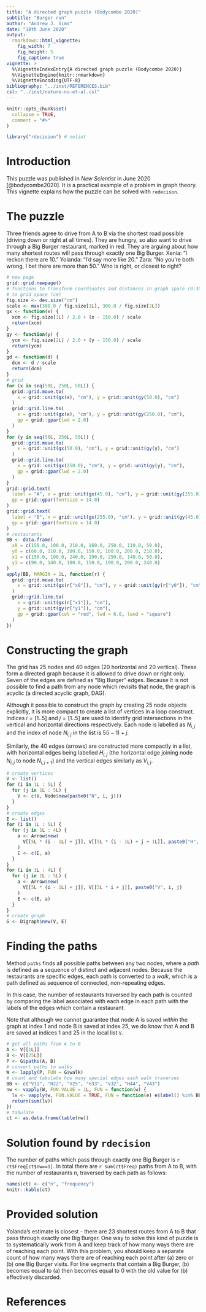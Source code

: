 ```yaml
---
title: "A directed graph puzzle (Bodycombe 2020)"
subtitle: "Burger run"
author: "Andrew J. Sims"
date: "18th June 2020"
output: 
  rmarkdown::html_vignette:
    fig_width: 7
    fig_height: 5
    fig_caption: true
vignette: >
  %\VignetteIndexEntry{A directed graph puzzle (Bodycombe 2020)}
  %\VignetteEngine{knitr::rmarkdown}
  %\VignetteEncoding{UTF-8}
bibliography: "../inst/REFERENCES.bib"
csl: "../inst/nature-no-et-al.csl"
---
```

```r
knitr::opts_chunk$set(
  collapse = TRUE,
  comment = "#>"
)
```

```r
library("rdecision") # nolint
```

# Introduction
This puzzle was published in *New Scientist* in June 2020 [@bodycombe2020].
It is a practical example of a problem in graph theory. This vignette explains 
how the puzzle can be solved with `redecison`.

# The puzzle
Three friends agree to drive from A to B via the shortest road possible
(driving down or right at all times). They are hungry, so also want to drive
through a Big Burger restaurant, marked in red. They are arguing about how many
shortest routes will pass through exactly one Big Burger. Xenia: "I reckon there
are 10." Yolanda: "I'd say more like 20." Zara: "No you're both wrong, I bet 
there are more than 50." Who is right, or closest to right?

```r
# new page
grid::grid.newpage()
# functions to transform coordinates and distances in graph space (0:300) 
# to grid space (cm)
fig.size <- dev.size("cm")
scale <- max(300.0 / fig.size[1L], 300.0 / fig.size[2L])
gx <- function(x) {
  xcm <- fig.size[1L] / 2.0 + (x - 150.0) / scale
  return(xcm)
}
gy <- function(y) {
  ycm <- fig.size[2L] / 2.0 + (y - 150.0) / scale
  return(ycm)
}
gd <- function(d) {
  dcm <- d / scale
  return(dcm)
}
# grid
for (x in seq(50L, 250L, 50L)) {
  grid::grid.move.to(
    x = grid::unit(gx(x), "cm"), y = grid::unit(gy(50.0), "cm")
  )
  grid::grid.line.to(
    x = grid::unit(gx(x), "cm"), y = grid::unit(gy(250.0), "cm"), 
    gp = grid::gpar(lwd = 2.0)
  )
}
for (y in seq(50L, 250L, 50L)) {
  grid::grid.move.to(
    x = grid::unit(gx(50.0), "cm"), y = grid::unit(gy(y), "cm")
  )
  grid::grid.line.to(
    x = grid::unit(gx(250.0), "cm"), y = grid::unit(gy(y), "cm"), 
    gp = grid::gpar(lwd = 2.0)
  )
}
grid::grid.text(
  label = "A", x = grid::unit(gx(45.0), "cm"), y = grid::unit(gy(255.0), "cm"), 
  gp = grid::gpar(fontsize = 14.0)
)
grid::grid.text(
  label = "B", x = grid::unit(gx(255.0), "cm"), y = grid::unit(gy(45.0), "cm"),
  gp = grid::gpar(fontsize = 14.0)
)
# restaurants
BB <- data.frame(
  x0 = c(150.0, 100.0, 210.0, 160.0, 250.0, 110.0, 50.0),
  y0 = c(60.0, 110.0, 100.0, 150.0, 160.0, 200.0, 210.0),
  x1 = c(150.0, 100.0, 240.0, 190.0, 250.0, 140.0, 50.0),
  y1 = c(90.0, 140.0, 100.0, 150.0, 190.0, 200.0, 240.0)
)
apply(BB, MARGIN = 1L, function(r) {
  grid::grid.move.to(
    x = grid::unit(gx(r["x0"]), "cm"), y = grid::unit(gy(r["y0"]), "cm")
  )
  grid::grid.line.to(
    x = grid::unit(gx(r["x1"]), "cm"), 
    y = grid::unit(gy(r["y1"]), "cm"), 
    gp = grid::gpar(col = "red", lwd = 6.0, lend = "square")
  )
})
```

# Constructing the graph
The grid has 25 nodes and 40 edges (20 horizontal and 20 vertical). These form
a directed graph because it is allowed to drive down or right only. Seven of 
the edges are defined as "Big Burger" edges. Because it is not possible 
to find a path from any node which revisits that node, the graph is
acyclic (a directed acyclic graph, DAG).

Although it possible to construct the graph by creating 25 node 
objects explicitly, it is more compact to create a list of vertices
in a loop construct. Indices $i = [1 .. 5]$ and $j = [1 .. 5]$ are
used to identify grid intersections in the vertical and horizontal directions
respectively. Each node is labelled as $N_{i,j}$ and the index of node
$N_{i,j}$ in the list is $5(i-1)+j$.

Similarly, the 40 edges (arrows) are constructed more compactly in a list, with
horizontal edges being labelled $H_{i,j}$ (the horizontal edge joining node
$N_{i,j}$ to node $N_{i,j+1}$) and the vertical edges similarly as $V_{i,j}$.

```r
# create vertices
V <- list()
for (i in 1L : 5L) {
  for (j in 1L : 5L) {
    V <- c(V, Node$new(paste0("N", i, j)))
  }
}
# create edges
E <- list()
for (i in 1L : 5L) {
  for (j in 1L : 4L) {
    a <- Arrow$new(
      V[[5L * (i - 1L) + j]], V[[5L * (i - 1L) + j + 1L]], paste0("H", i, j)
    )
    E <- c(E, a)
  }
} 
for (i in 1L : 4L) {
  for (j in 1L : 5L) {
    a <- Arrow$new(
      V[[5L * (i - 1L) + j]], V[[5L * i + j]], paste0("V", i, j)
    )
    E <- c(E, a)
  }
} 
# create graph
G <- Digraph$new(V, E)
```

# Finding the paths
Method `paths` finds all possible paths between any two nodes, where a *path*
is defined as a sequence of distinct and adjacent nodes. Because the
restaurants are specific edges, each path is converted to a *walk*, which
is a path defined as sequence of connected, non-repeating edges. 

In this case, the number of restaurants traversed by each path is counted
by comparing the label associated with each edge in each path with the labels
of the edges which contain a restaurant.

Note that although we cannot guarantee that node A is saved *within* the graph
at index 1 and node B is saved at index 25, we do know that A and B are saved
at indices 1 and 25 in the local list `V`.

```r
# get all paths from A to B
A <- V[[1L]]
B <- V[[25L]]
P <- G$paths(A, B)
# convert paths to walks
W <- lapply(P, FUN = G$walk)
# count and tabulate how many special edges each walk traverses
BB <- c("V11", "H22", "V25", "H33", "V32", "H44", "V43")
nw <- vapply(W, FUN.VALUE = 1L, FUN = function(w) {
  lv <- vapply(w, FUN.VALUE = TRUE, FUN = function(e) e$label() %in% BB) 
  return(sum(lv))
})
# tabulate 
ct <- as.data.frame(table(nw))
```

# Solution found by `rdecision`
The number of paths which pass through exactly one Big Burger 
is `r ct$Freq[ct$nw==1]`. In total there are `r sum(ct$Freq)` paths from A to B,
with the number of restaurants $n$, traversed by each path as follows:

```r
names(ct) <- c("n", "frequency")
knitr::kable(ct)
```

# Provided solution
Yolanda's estimate is closest - there are 23 shortest routes from A to B
that pass through exactly one Big Burger. One way to solve this kind of 
puzzle is to systematically work from A and keep track of how many
ways there are of reaching each point. With this problem, you should
keep a separate count of how many ways there are of reaching each point
after (a) zero or (b) one Big Burger visits. For line segments that contain
a Big Burger, (b) becomes equal to (a) then becomes equal to 0 with the
old value for (b) effectively discarded.

# References
